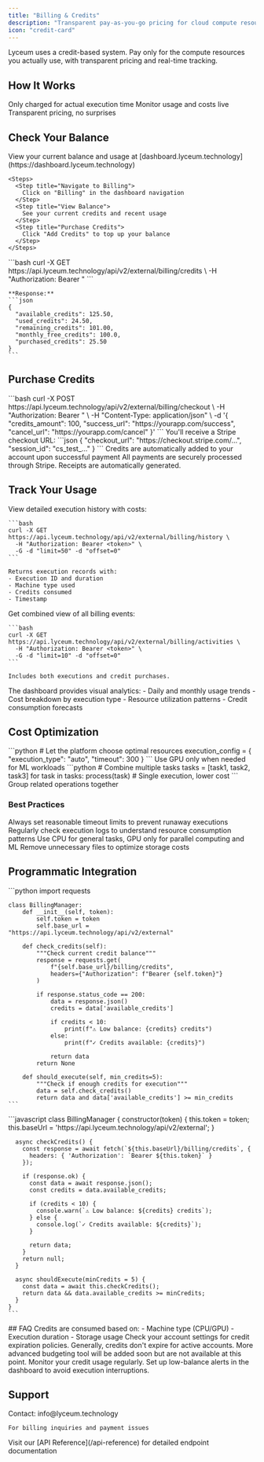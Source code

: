 ```yaml
---
title: "Billing & Credits"
description: "Transparent pay-as-you-go pricing for cloud compute resources"
icon: "credit-card"
---
```


<Info>
  Lyceum uses a credit-based system. Pay only for the compute resources you actually use, with transparent pricing and real-time tracking.
</Info>

## How It Works

<CardGroup cols={3}>
  <Card title="Pay As You Go" icon="credit-card">
    Only charged for actual execution time
  </Card>
  <Card title="Real-time Tracking" icon="chart">
    Monitor usage and costs live
  </Card>
  <Card title="No Hidden Fees" icon="check">
    Transparent pricing, no surprises
  </Card>
</CardGroup>

## Check Your Balance

<Tabs>
  <Tab title="Dashboard" icon="window">
    View your current balance and usage at [dashboard.lyceum.technology](https://dashboard.lyceum.technology)
    
    <Steps>
      <Step title="Navigate to Billing">
        Click on "Billing" in the dashboard navigation
      </Step>
      <Step title="View Balance">
        See your current credits and recent usage
      </Step>
      <Step title="Purchase Credits">
        Click "Add Credits" to top up your balance
      </Step>
    </Steps>
  </Tab>

  <Tab title="API" icon="terminal">
    ```bash
    curl -X GET https://api.lyceum.technology/api/v2/external/billing/credits \
      -H "Authorization: Bearer <token>"
    ```

    **Response:**
    ```json
    {
      "available_credits": 125.50,
      "used_credits": 24.50,
      "remaining_credits": 101.00,
      "monthly_free_credits": 100.0,
      "purchased_credits": 25.50
    }
    ```
  </Tab>
</Tabs>

## Purchase Credits

<Steps>
  <Step title="Create Checkout Session">
    ```bash
    curl -X POST https://api.lyceum.technology/api/v2/external/billing/checkout \
      -H "Authorization: Bearer <token>" \
      -H "Content-Type: application/json" \
      -d '{
        "credits_amount": 100,
        "success_url": "https://yourapp.com/success",
        "cancel_url": "https://yourapp.com/cancel"
      }'
    ```
  </Step>
  
  <Step title="Complete Payment">
    You'll receive a Stripe checkout URL:
    ```json
    {
      "checkout_url": "https://checkout.stripe.com/...",
      "session_id": "cs_test_..."
    }
    ```
  </Step>
  
  <Step title="Credits Added">
    Credits are automatically added to your account upon successful payment
  </Step>
</Steps>

<Note>
  All payments are securely processed through Stripe. Receipts are automatically generated.
</Note>

## Track Your Usage

<AccordionGroup>
  <Accordion title="Execution History" icon="clock">
    View detailed execution history with costs:
    
    ```bash
    curl -X GET https://api.lyceum.technology/api/v2/external/billing/history \
      -H "Authorization: Bearer <token>" \
      -G -d "limit=50" -d "offset=0"
    ```
    
    Returns execution records with:
    - Execution ID and duration
    - Machine type used
    - Credits consumed
    - Timestamp
  </Accordion>

  <Accordion title="Billing Activities" icon="list">
    Get combined view of all billing events:
    
    ```bash
    curl -X GET https://api.lyceum.technology/api/v2/external/billing/activities \
      -H "Authorization: Bearer <token>" \
      -G -d "limit=10" -d "offset=0"
    ```
    
    Includes both executions and credit purchases.
  </Accordion>

  <Accordion title="Usage Analytics" icon="chart">
    The dashboard provides visual analytics:
    - Daily and monthly usage trends
    - Cost breakdown by execution type
    - Resource utilization patterns
    - Credit consumption forecasts
  </Accordion>
</AccordionGroup>

## Cost Optimization

<CardGroup cols={2}>
  <Card title="Smart Resource Selection" icon="cpu">
    ```python
    # Let the platform choose optimal resources
    execution_config = {
        "execution_type": "auto",
        "timeout": 300
    }
    ```
    Use GPU only when needed for ML workloads
  </Card>

  <Card title="Batch Operations" icon="layers">
    ```python
    # Combine multiple tasks
    tasks = [task1, task2, task3]
    for task in tasks:
        process(task)
    # Single execution, lower cost
    ```
    Group related operations together
  </Card>
</CardGroup>

### Best Practices

<Steps>
  <Step title="Set Timeouts">
    Always set reasonable timeout limits to prevent runaway executions
  </Step>
  <Step title="Monitor Usage">
    Regularly check execution logs to understand resource consumption patterns
  </Step>
  <Step title="Choose Right Resources">
    Use CPU for general tasks, GPU only for parallel computing and ML
  </Step>
  <Step title="Clean Up Storage">
    Remove unnecessary files to optimize storage costs
  </Step>
</Steps>

## Programmatic Integration

<Tabs>
  <Tab title="Python" icon="python">
    ```python
    import requests
    
    class BillingManager:
        def __init__(self, token):
            self.token = token
            self.base_url = "https://api.lyceum.technology/api/v2/external"
        
        def check_credits(self):
            """Check current credit balance"""
            response = requests.get(
                f"{self.base_url}/billing/credits",
                headers={"Authorization": f"Bearer {self.token}"}
            )
            
            if response.status_code == 200:
                data = response.json()
                credits = data['available_credits']
                
                if credits < 10:
                    print(f"⚠️ Low balance: {credits} credits")
                else:
                    print(f"✓ Credits available: {credits}")
                
                return data
            return None
        
        def should_execute(self, min_credits=5):
            """Check if enough credits for execution"""
            data = self.check_credits()
            return data and data['available_credits'] >= min_credits
    ```
  </Tab>

  <Tab title="JavaScript" icon="code">
    ```javascript
    class BillingManager {
      constructor(token) {
        this.token = token;
        this.baseUrl = 'https://api.lyceum.technology/api/v2/external';
      }
      
      async checkCredits() {
        const response = await fetch(`${this.baseUrl}/billing/credits`, {
          headers: { 'Authorization': `Bearer ${this.token}` }
        });
        
        if (response.ok) {
          const data = await response.json();
          const credits = data.available_credits;
          
          if (credits < 10) {
            console.warn(`⚠️ Low balance: ${credits} credits`);
          } else {
            console.log(`✓ Credits available: ${credits}`);
          }
          
          return data;
        }
        return null;
      }
      
      async shouldExecute(minCredits = 5) {
        const data = await this.checkCredits();
        return data && data.available_credits >= minCredits;
      }
    }
    ```
  </Tab>
</Tabs>
## FAQ

<AccordionGroup>
  <Accordion title="How are credits calculated?" icon="dollar-sign">
    Credits are consumed based on:
    - Machine type (CPU/GPU)
    - Execution duration
    - Storage usage
  </Accordion>

  <Accordion title="Do credits expire?" icon="clock">
    Check your account settings for credit expiration policies. Generally, credits don't expire for active accounts.
  </Accordion>

  <Accordion title="Can I set spending limits?" icon="lock">
    More advanced budgeting tool will be added soon but are not available at this point. 
  </Accordion>
</AccordionGroup>

<Warning>
  Monitor your credit usage regularly. Set up low-balance alerts in the dashboard to avoid execution interruptions.
</Warning>

## Support

<CardGroup cols={2}>
  <Card title="Billing Support" icon="mail">
    Contact: info@lyceum.technology
    
    For billing inquiries and payment issues
  </Card>
  
  <Card title="Documentation" icon="file-text">
    Visit our [API Reference](/api-reference) for detailed endpoint documentation
  </Card>
</CardGroup>